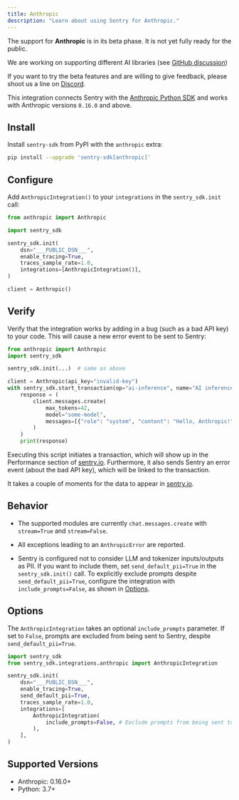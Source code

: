 ```yaml
---
title: Anthropic
description: "Learn about using Sentry for Anthropic."
---
```


<Alert level="info" title="Beta">

The support for **Anthropic** is in its beta phase. It is not yet fully ready for the public.

We are working on supporting different AI libraries (see [GitHub discussion](https://github.com/getsentry/sentry-python/discussions/3007))

If you want to try the beta features and are willing to give feedback, please shoot us a line on [Discord](https://discord.com/invite/Ww9hbqr).

</Alert>


This integration connects Sentry with the [Anthropic Python SDK](https://github.com/anthropics/anthropic-sdk-python) and works with Anthropic versions `0.16.0` and above.

## Install

Install `sentry-sdk` from PyPI with the `anthropic` extra:

```bash
pip install --upgrade 'sentry-sdk[anthropic]'
```

## Configure

Add `AnthropicIntegration()` to your `integrations` in the `sentry_sdk.init` call:

```python
from anthropic import Anthropic

import sentry_sdk

sentry_sdk.init(
    dsn="___PUBLIC_DSN___",
    enable_tracing=True,
    traces_sample_rate=1.0,
    integrations=[AnthropicIntegration()],
)

client = Anthropic()
```

## Verify

Verify that the integration works by adding in a bug (such as a bad API key) to your code. This will cause a new error event to be sent to Sentry:

```python
from anthropic import Anthropic
import sentry_sdk

sentry_sdk.init(...)  # same as above

client = Anthropic(api_key="invalid-key")
with sentry_sdk.start_transaction(op="ai-inference", name="AI inference"):
    response = (
        client.messages.create(
            max_tokens=42,
            model="some-model",
            messages=[{"role": "system", "content": "Hello, Anthropic!"}]
        )
    )
    print(response)
```

Executing this script initiates a transaction, which will show up in the Performance section of [sentry.io](https://sentry.io). Furthermore, it also sends Sentry an error event (about the bad API key), which will be linked to the transaction.

It takes a couple of moments for the data to appear in [sentry.io](https://sentry.io).

## Behavior

- The supported modules are currently `chat.messages.create` with `stream=True` and `stream=False`.

- All exceptions leading to an `AnthropicError` are reported.

- Sentry is configured not to consider LLM and tokenizer inputs/outputs as PII. If you want to include them, set `send_default_pii=True` in the `sentry_sdk.init()` call. To explicitly exclude prompts despite `send_default_pii=True`, configure the integration with `include_prompts=False`, as shown in [Options](#options).

## Options

The `AnthropicIntegration` takes an optional `include_prompts` parameter. If set to `False`, prompts are excluded from being sent to Sentry, despite `send_default_pii=True`.

```python
import sentry_sdk
from sentry_sdk.integrations.anthropic import AnthropicIntegration

sentry_sdk.init(
    dsn="___PUBLIC_DSN___",
    enable_tracing=True,
    send_default_pii=True,
    traces_sample_rate=1.0,
    integrations=[
        AnthropicIntegration(
            include_prompts=False, # Exclude prompts from being sent to Sentry, despite send_default_pii=True
        ),
    ],
)
```

## Supported Versions

- Anthropic: 0.16.0+
- Python: 3.7+
